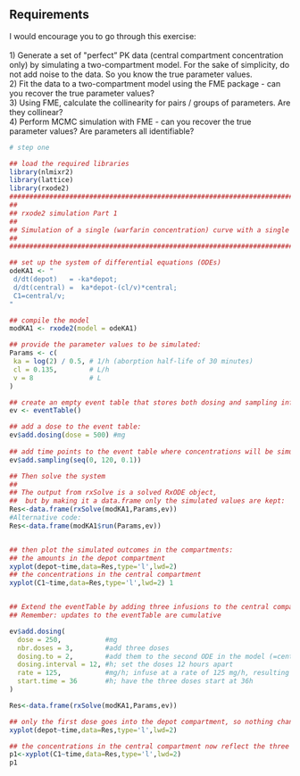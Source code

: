 ## Requirements

I would encourage you to go through this exercise:\
\
1) Generate a set of \"perfect" PK data (central compartment concentration only) by simulating a two-compartment model. For the sake of simplicity, do not add noise to the data. So you know the true parameter values.\
2) Fit the data to a two-compartment model using the FME package - can you recover the true parameter values?\
3) Using FME, calculate the collinearity for pairs / groups of parameters. Are they collinear?\
4) Perform MCMC simulation with FME - can you recover the true parameter values? Are parameters all identifiable?\

```r
# step one

## load the required libraries
library(nlmixr2)
library(lattice)
library(rxode2)
#################################################################################
##                                                                             ##
## rxode2 simulation Part 1                                                     ##
##                                                                             ##
## Simulation of a single (warfarin concentration) curve with a single dose    ##
##                                                                             ##
#################################################################################

## set up the system of differential equations (ODEs)
odeKA1 <- "
 d/dt(depot)   = -ka*depot;
 d/dt(central) =  ka*depot-(cl/v)*central;
 C1=central/v;
"

## compile the model
modKA1 <- rxode2(model = odeKA1)

## provide the parameter values to be simulated:
Params <- c(
 ka = log(2) / 0.5, # 1/h (aborption half-life of 30 minutes)
 cl = 0.135,        # L/h
 v = 8              # L
)

## create an empty event table that stores both dosing and sampling information :
ev <- eventTable()

## add a dose to the event table:
ev$add.dosing(dose = 500) #mg
              
## add time points to the event table where concentrations will be simulated; these actions are cumulative
ev$add.sampling(seq(0, 120, 0.1))

## Then solve the system
##
## The output from rxSolve is a solved RxODE object,
##  but by making it a data.frame only the simulated values are kept:
Res<-data.frame(rxSolve(modKA1,Params,ev))
#Alternative code:
Res<-data.frame(modKA1$run(Params,ev))


## then plot the simulated outcomes in the compartments:
## the amounts in the depot compartment
xyplot(depot~time,data=Res,type='l',lwd=2)
## the concentrations in the central compartment
xyplot(C1~time,data=Res,type='l',lwd=2) 1


## Extend the eventTable by adding three infusions to the central compartment
## Remember: updates to the eventTable are cumulative

ev$add.dosing(
  dose = 250,           #mg
  nbr.doses = 3,        #add three doses
  dosing.to = 2,        #add them to the second ODE in the model (=central)
  dosing.interval = 12, #h; set the doses 12 hours apart
  rate = 125,           #mg/h; infuse at a rate of 125 mg/h, resulting in 2-hour infusions
  start.time = 36       #h; have the three doses start at 36h
)

Res<-data.frame(rxSolve(modKA1,Params,ev))

## only the first dose goes into the depot compartment, so nothing changes here:
xyplot(depot~time,data=Res,type='l',lwd=2)

## the concentrations in the central compartment now reflect the three additional infusions: in the compartments:
p1<-xyplot(C1~time,data=Res,type='l',lwd=2)
p1

```

